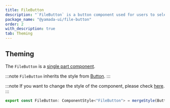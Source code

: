 ```yaml
---
title: FileButton
description: "`FileButton` is a button component used for users to select files."
package_name: "@yamada-ui/file-button"
order: 2
with_description: true
tab: Theming
---
```


## Theming

The `FileButton` is a [single part component](/styled-system/theming/component-styles#single-part-components).

:::note
`FileButton` inherits the style from [Button](/components/forms/button).
:::

:::note
If you want to change the style of the component, please check [here](/styled-system/theming/customize-theme#changing-the-style-of-components).
:::

```ts
export const FileButton: ComponentStyle<"FileButton"> = mergeStyle(Button)()
```
